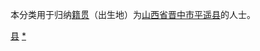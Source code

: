 {{Catnav|頁面分類|各種主題的頁面分類|依中国各省来作的分类|各地中国人|山西人|晋中人}}
{{Catnav|頁面分類|人物|各國人物|中国人|各地中国人|山西人|晋中人}}

本分类用于归纳[[籍贯|籍贯]]（出生地）为[[山西省|山西省]][[晋中市|晋中市]][[平遥县|平遥县]]的人士。

[[Category:晋中人|县]]
[[Category:平遥县|*]]